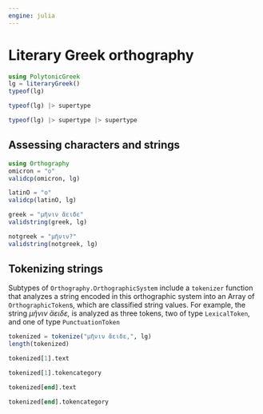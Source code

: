```yaml
---
engine: julia
---
```


# Literary Greek orthography


```julia
using PolytonicGreek
lg = literaryGreek()
typeof(lg)
```

```julia
typeof(lg) |> supertype
```

```julia
typeof(lg) |> supertype |> supertype
```



## Assessing characters and strings
    
    
```julia
using Orthography
omicron = "ο"
validcp(omicron, lg)
```

```julia
latinO = "o"
validcp(latinO, lg)
```


```julia
greek = "μῆνιν ἄειδε"
validstring(greek, lg)
```

```julia
notgreek = "μῆνιν?"
validstring(notgreek, lg)
```


## Tokenizing strings
    
Subtypes of `Orthography.OrthographicSystem` include a `tokenizer` function that analyzes a string encoded in this orthographic system into an Array of `OrthographicToken`s, which are classified string values.  For example, the string *μῆνιν ἄειδε,* is analyzed as three tokens, two of type `LexicalToken`, and one of type `PunctuationToken`

```julia
tokenized = tokenize("μῆνιν ἄειδε,", lg)
length(tokenized)
```

```julia
tokenized[1].text
```

```julia
tokenized[1].tokencategory
```


```julia
tokenized[end].text
```


```julia
tokenized[end].tokencategory
```
